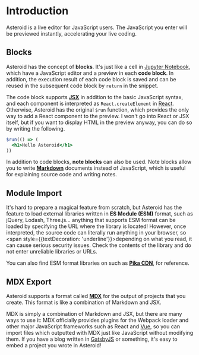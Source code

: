 # Introduction

Asteroid is a live editor for JavaScript users. The JavaScript you enter will be previewed instantly, accelerating your live coding.

## Blocks

Asteroid has the concept of **blocks**. It's just like a cell in [Jupyter Notebook](https://jupyter.org/), which have a JavaScript editor and a preview in each **code block**. In addition, the execution result of each code block is saved and can be reused in the subsequent code block by `return` in the snippet.

The code block supports [**JSX**](https://facebook.github.io/jsx/) in addition to the basic JavaScript syntax, and each component is interpreted as `React.createElement` in [React](https://reactjs.org/). Otherwise, Asteroid has the original `$run` function, which provides the only way to add a React component to the preview. I won't go into React or JSX itself, but if you want to display HTML in the preview anyway, you can do so by writing the following.

```jsx
$run(() => (
  <h1>Hello Asteroid</h1>
))
```

In addition to code blocks, **note blocks** can also be used. Note blocks allow you to write [**Markdown**](https://en.wikipedia.org/wiki/Markdown) documents instead of JavaScript, which is useful for explaining source code and writing notes.

## Module Import

It's hard to prepare a magical feature from scratch, but Asteroid has the feature to load external libraries written in **ES Module (ESM)** format, such as jQuery, Lodash, Three.js… anything that supports ESM format can be loaded by specifying the URL where the library is located! However, once interpreted, the source code can literally run anything in your browser, so <span style={{textDecoration: 'underline'}}>depending on what you read, it can cause serious security issues.</span> Check the contents of the library and do not enter unreliable libraries or URLs.

You can also find ESM format libraries on such as [**Pika CDN**](https://www.pika.dev/cdn), for reference.

## MDX Export

Asteroid supports a format called [**MDX**](https://mdxjs.com/) for the output of projects that you create. This format is like a combination of Markdown and JSX.

MDX is simply a combination of Markdown and JSX, but there are many ways to use it: MDX officially provides plugins for the Webpack loader and other major JavaScript frameworks such as React and [Vue](https://vuejs.org/index.html), so you can import files which outputted with MDX just like JavaScript without modifying them. If you have a blog written in [GatsbyJS](https://www.gatsbyjs.org/) or something, it's easy to embed a project you wrote in Asteroid!
